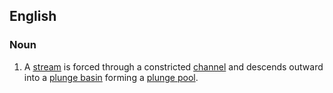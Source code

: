 ==English==

===Noun===
{{infl|en|noun|head=[[punch]] [[bowl]] [[waterfall]]}}

# {{idiom}} A [[stream]] is forced through a constricted [[channel]] and descends outward into a [[plunge basin]] forming a [[plunge pool]].